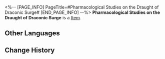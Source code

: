 <%-- [PAGE_INFO]
PageTitle=#Pharmacological Studies on the Draught of Draconic Surge#
[END_PAGE_INFO] --%>
{{Item Infobox
|title       = Pharmacological Studies on the Draught of Draconic Surge
|id          = 140196
|image       = Item Pharmacological Studies on the Draught of Draconic Surge.png
|type        = 
|invCategory = Missions
|rarity      = 3
|effect      = 
|description = A research report on the Draught of Draconic Surge written by Dan Shu, the Alchemy Commission's genius chief alchemist. Hurry and pass this to the Seat of Divine Foresight.
}}
'''Pharmacological Studies on the Draught of Draconic Surge''' is a [[Item]].

==Other Languages==
{{Other Languages
|en   = Pharmacological Studies on the Draught of Draconic Surge
|zhs  = 「龙蟠虬跃」药理考
|zht  = 「龍蟠虯躍」藥理考
|ja   = 「龍蟠蛟躍」の薬理作用に関する考察
|ko   = 「용반규약」 약리 연구
|es   = Estudio farmacológico sobre la Ráfaga dracónica
|fr   = Études pharmacologiques sur la potion de déferlement draconique
|ru   = Фармакологические исследования настойки драконьего перехода
|th   = รายงานการวิเคราะห์สูตรยา "มังกรโผนทะยาน"
|vi   = "Rồng Cuộn Trở Mình" Khảo Nghiệm Dược Lý
|de   = Pharmakologische Studien zur Drachenwallung
|id   = Studi Farmakologi "Draught of Draconic Surge"
|pt   = Estudos Farmacológicos sobre a Seca da Onda Dracônica
}}

==Change History==
{{Change History|2.0}}